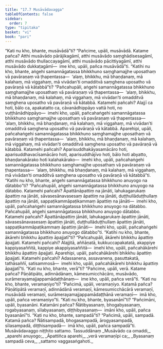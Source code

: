 ```yaml
---
title: "17.7 Musāvādavagga"
tableOfContents: false
sidebar:
  order: 7
type: "tipitaka"
basket: "vi"
book: "pari"
---
```



<DynamicBreadcrumb />

<Division number="444" book="pari" e="ch" v="5" p="336">

<Paragraph number="2069" book="pari">
“Kati nu kho, bhante, musāvādā”ti? “Pañcime, upāli, musāvādā. Katame pañca? Atthi musāvādo pārājikagāmī, atthi musāvādo saṃghādisesagāmī, atthi musāvādo thullaccayagāmī, atthi musāvādo pācittiyagāmī, atthi musāvādo dukkaṭagāmī—  ime kho, upāli, pañca musāvādā”ti.
</Paragraph>

</Division>
<Division number="445" book="pari" e="ch" v="5" p="336">

<Paragraph number="2070" book="pari">
“Katihi nu kho, bhante, aṅgehi samannāgatassa bhikkhuno saṃghamajjhe uposathaṃ vā pavāraṇaṃ vā ṭhapentassa—  ‘alaṃ, bhikkhu, mā bhaṇḍanaṃ, mā kalahaṃ, mā viggahaṃ, mā vivādan’ti omadditvā saṃghena uposatho vā pavāraṇā vā kātabbā”ti?
</Paragraph>

<Paragraph number="2071" book="pari">
“Pañcahupāli, aṅgehi samannāgatassa bhikkhuno saṃghamajjhe uposathaṃ vā pavāraṇaṃ vā ṭhapentassa—  ‘alaṃ, bhikkhu, mā bhaṇḍanaṃ, mā kalahaṃ, mā viggahaṃ, mā vivādan’ti omadditvā saṃghena uposatho vā pavāraṇā vā kātabbā. Katamehi pañcahi? Alajjī ca hoti, bālo ca, apakatatto ca, cāvanādhippāyo vattā hoti, no vuṭṭhānādhippāyo—  imehi kho, upāli, pañcahaṅgehi samannāgatassa bhikkhuno saṃghamajjhe uposathaṃ vā pavāraṇaṃ vā ṭhapentassa—  ‘alaṃ, bhikkhu, mā bhaṇḍanaṃ, mā kalahaṃ, mā viggahaṃ, mā vivādan’ti omadditvā saṃghena uposatho vā pavāraṇā vā kātabbā.
</Paragraph>

<Paragraph number="2072" book="pari">
Aparehipi, upāli, pañcahaṅgehi samannāgatassa bhikkhuno saṃghamajjhe uposathaṃ vā pavāraṇaṃ vā ṭhapentassa—  ‘alaṃ, bhikkhu, mā bhaṇḍanaṃ, mā kalahaṃ, mā viggahaṃ, mā vivādan’ti omadditvā saṃghena uposatho vā pavāraṇā vā kātabbā. Katamehi pañcahi? Aparisuddhakāyasamācāro hoti, aparisuddhavacīsamācāro hoti, aparisuddhājīvo hoti, bālo hoti abyatto, bhaṇḍanakārako hoti kalahakārako—  imehi kho, upāli, pañcahaṅgehi samannāgatassa bhikkhuno saṃghamajjhe uposathaṃ vā pavāraṇaṃ vā ṭhapentassa—  ‘alaṃ, bhikkhu, mā bhaṇḍanaṃ, mā kalahaṃ, mā viggahaṃ, mā vivādan’ti omadditvā saṃghena uposatho vā pavāraṇā vā kātabbā”ti.
</Paragraph>

</Division>
<Division number="446" book="pari" e="ch" v="5" p="337">

<Paragraph number="2073" book="pari">
“Katihi nu kho, bhante, aṅgehi samannāgatassa bhikkhuno anuyogo na dātabbo”ti?
</Paragraph>

<Paragraph number="2074" book="pari">
“Pañcahupāli, aṅgehi samannāgatassa bhikkhuno anuyogo na dātabbo. Katamehi pañcahi? Āpattānāpattiṃ na jānāti, lahukagarukaṃ āpattiṃ na jānāti, sāvasesānavasesaṃ āpattiṃ na jānāti, duṭṭhullāduṭṭhullaṃ āpattiṃ na jānāti, sappaṭikammāpaṭikammaṃ āpattiṃ na jānāti—  imehi kho, upāli, pañcahaṅgehi samannāgatassa bhikkhuno anuyogo na dātabbo.
</Paragraph>

<Paragraph number="2075" book="pari">
Pañcahupāli, aṅgehi samannāgatassa bhikkhuno anuyogo dātabbo. Katamehi pañcahi? Āpattānāpattiṃ jānāti, lahukagarukaṃ āpattiṃ jānāti, sāvasesānavasesaṃ āpattiṃ jānāti, duṭṭhullāduṭṭhullaṃ āpattiṃ jānāti, sappaṭikammāpaṭikammaṃ āpattiṃ jānāti—  imehi kho, upāli, pañcahaṅgehi samannāgatassa bhikkhuno anuyogo dātabbo”ti.
</Paragraph>

</Division>
<Division number="447" book="pari" e="ch" v="5" p="338">

<Paragraph number="2076" book="pari">
“Katihi nu kho, bhante, ākārehi bhikkhu āpattiṃ āpajjatī”ti? “Pañcahupāli, ākārehi bhikkhu āpattiṃ āpajjati. Katamehi pañcahi? Alajjitā, aññāṇatā, kukkuccapakatatā, akappiye kappiyasaññitā, kappiye akappiyasaññitā—  imehi kho, upāli, pañcahākārehi bhikkhu āpattiṃ āpajjati.
</Paragraph>

<Paragraph number="2077" book="pari">
Aparehipi, upāli, pañcahākārehi bhikkhu āpattiṃ āpajjati. Katamehi pañcahi? Adassanena, assavanena, pasuttakatā, tathāsaññī, satisammosā—  imehi kho, upāli, pañcahākārehi bhikkhu āpattiṃ āpajjatī”ti.
</Paragraph>

</Division>
<Division number="448" book="pari" e="ch" v="5" p="338">

<Paragraph number="2078" book="pari">
“Kati nu kho, bhante, verā”ti? “Pañcime, upāli, verā. Katame pañca? Pāṇātipāto, adinnādānaṃ, kāmesumicchācāro, musāvādo, surāmerayamajjappamādaṭṭhānaṃ—  ime kho, upāli, pañca verā”ti.
</Paragraph>

<Paragraph number="2079" book="pari">
“Kati nu kho, bhante, veramaṇiyo”ti? “Pañcimā, upāli, veramaṇiyo. Katamā pañca? Pāṇātipātā veramaṇī, adinnādānā veramaṇī, kāmesumicchācārā veramaṇī, musāvādā veramaṇī, surāmerayamajjappamādaṭṭhānā veramaṇī—  imā kho, upāli, pañca veramaṇiyo”ti.
</Paragraph>

</Division>
<Division number="449" book="pari" e="ch" v="5" p="338">

<Paragraph number="2080" book="pari">
“Kati nu kho, bhante, byasanānī”ti? “Pañcimāni, upāli, byasanāni. Katamāni pañca? Ñātibyasanaṃ, bhogabyasanaṃ, rogabyasanaṃ, sīlabyasanaṃ, diṭṭhibyasanaṃ—  imāni kho, upāli, pañca byasanānī”ti.
</Paragraph>

<Paragraph number="2081" book="pari">
“Kati nu kho, bhante, sampadā”ti? “Pañcimā, upāli, sampadā. Katamā pañca? Ñātisampadā, bhogasampadā, ārogyasampadā, sīlasampadā, diṭṭhisampadā—  imā kho, upāli, pañca sampadā”ti.

</Paragraph>
</Division>

<Paragraph number="2082" type="center" book="pari">
Musāvādavaggo niṭṭhito sattamo.



</Paragraph>

<Paragraph number="2083" type="center" book="pari">
Tassuddānaṃ


</Paragraph>

<Paragraph number="2084" type="verses" book="pari">
_Musāvādo ca omaddi,_  
_aparehi anuyogo;_  
_Āpattiñca aparehi,_  
_verā veramaṇīpi ca;_  
_Byasanaṃ sampadā ceva,_  
_sattamo vaggasaṅgahoti._
</Paragraph>